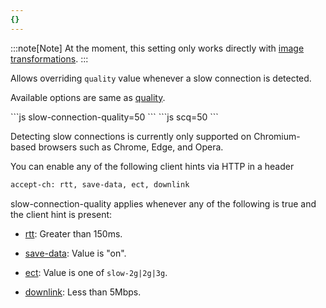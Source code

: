 ```yaml
---
{}
---
```


:::note[Note]
At the moment, this setting only works directly with [image transformations](/images/transform-images/).
:::

Allows overriding `quality` value whenever a slow connection is detected.

Available options are same as [quality](/images/transform-images/transform-via-url/#quality).

<Tabs>
  <TabItem label="URL format">
    ```js
    slow-connection-quality=50
    ```
  </TabItem>
  <TabItem label="URL format alias">
  ```js
  scq=50
  ```
  </TabItem>
</Tabs>

Detecting slow connections is currently only supported on Chromium-based browsers such as Chrome, Edge, and Opera.

You can enable any of the following client hints via HTTP in a header

```txt
accept-ch: rtt, save-data, ect, downlink
```

slow-connection-quality applies whenever any of the following is true and the client hint is present:

- [rtt](https://developer.mozilla.org/en-US/docs/Web/HTTP/Reference/Headers/RTT): Greater than 150ms.

- [save-data](https://developer.mozilla.org/en-US/docs/Web/HTTP/Reference/Headers/Save-Data): Value is "on".

- [ect](https://developer.mozilla.org/en-US/docs/Web/HTTP/Reference/Headers/ECT): Value is one of `slow-2g|2g|3g`.

- [downlink](https://developer.mozilla.org/en-US/docs/Web/HTTP/Reference/Headers/Downlink): Less than 5Mbps.